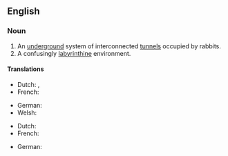 ==English==

===Noun===
{{en-noun}}

# An [[underground]] system of interconnected [[tunnel]]s occupied by rabbits.
# A confusingly [[labyrinthine]] environment.

====Translations====
{{trans-top|An [[underground]] system of interconnected [[tunnel]]s occupied by rabbits}}
* Dutch: {{t|nl|konijnenpijpen|p}}, {{t|nl|konijnengangen|p}}
* French: {{t+|fr|garenne|f}}
{{trans-mid}}
* German: {{t|de|Gänge des Kaninchenbaus|p}}
* Welsh: {{t|cy|cwningar|m}}
{{trans-bottom}}

{{trans-top|A confusingly labyrinthine environment}}
* Dutch: {{t+|nl|doolhof|n}}
* French: {{t+|fr|labyrinthe|m}}
{{trans-mid}}
* German: {{t+|de|Labyrinth|n}}
{{trans-bottom}}